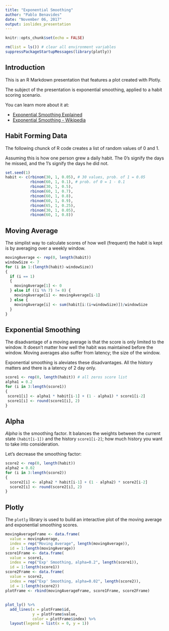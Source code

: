 ```yaml
---
title: "Exponential Smoothing"
author: "Pablo Benavides"
date: "November 06, 2017"
output: ioslides_presentation
---
```


```r
knitr::opts_chunk$set(echo = FALSE)
```

```r
rm(list = ls()) # clear all environment variables
suppressPackageStartupMessages(library(plotly))
```

## Introduction

This is an R Markdown presentation that features a plot created with Plotly.

The subject of the presentation is exponential smoothing, applied to a habit scoring scenario.

You can learn more about it at:

- [Exponential Smoothing Explained](http://www.inventoryops.com/articles/exponential_smoothing.htm])
- [Exponential Smoothing - Wikipedia](https://en.m.wikipedia.org/wiki/Exponential_smoothing])

## Habit Forming Data

The following chunck of R code creates a list of random values of 0 and 1. 

Assuming this is how one person grew a daily habit. The 0's signify the days he missed, and the 1's signify the days he did not.

```r
set.seed(1)
habit <- c(rbinom(30, 1, 0.05), # 30 values, prob. of 1 = 0.05
           rbinom(60, 1, 0.1), # prob. of 0 = 1 - 0.1
           rbinom(30, 1, 0.5), 
           rbinom(60, 1, 0.7), 
           rbinom(60, 1, 0.8), 
           rbinom(60, 1, 0.9), 
           rbinom(65, 1, 0.25),
           rbinom(30, 1, 0.05),
           rbinom(60, 1, 0.8))
```

## Moving Average

The simplist way to calculate scores of how well (frequent) the habit is kept is by averaging over a weekly window.  

```r
movingAverage <- rep(0, length(habit))
windowSize <- 7
for (i in 1:(length(habit)-windowSize))
{
  if (i == 1)
  {
    movingAverage[1] <- 0
  } else if ((i %% 7) != 0) {
    movingAverage[i] <- movingAverage[i-1]
  } else {
    movingAverage[i] <- sum(habit[i:(i+windowSize)])/windowSize
  }
}
```

## Exponential Smoothing

The disadvantage of a moving average is that the score is only limited to the window. It doesn't matter how well the habit was maintained before the window. Moving averages also suffer from latency; the size of the window.

Exponential smoothing is aleviates these disadvantages. All the history matters and there is a latency of 2 day only. 

```r
score1 <- rep(0, length(habit)) # all zeros score list
alpha1 = 0.2
for (i in 3:length(score1)) 
{
 score1[i] <- alpha1 * habit[i-1] + (1 - alpha1) * score1[i-2]
 score1[i] <- round(score1[i], 2)
}
```

## Alpha

*Alpha* is the smoothing factor. It balances the weights between the current state `(habit[i-1])` and the history `score1[i-2]`; how much history you want to take into consideration.

Let's decrease the smoothing factor:

```r
score2 <- rep(0, length(habit))
alpha2 = 0.02
for (i in 3:length(score2))
{
  score2[i] <- alpha2 * habit[i-1] + (1 - alpha2) * score2[i-2] 
  score2[i] <- round(score2[i], 2)
}
```

## Plotly

The `plotly` library is used to build an interactive plot of the moving average and exponential smoothing scores.

```r
movingAverageFrame <- data.frame(
  value = movingAverage, 
  index = rep("Moving Average", length(movingAverage)), 
  id = 1:length(movingAverage))
score1Frame <- data.frame(
  value = score1, 
  index = rep("Exp' Smoothing, alpha=0.2", length(score1)), 
  id = 1:length(score1))
score2Frame <- data.frame(
  value = score2, 
  index = rep("Exp' Smoothing, alpha=0.02", length(score2)), 
  id = 1:length(score2))
plotFrame <- rbind(movingAverageFrame, score1Frame, score2Frame)
```

##
```r
plot_ly() %>% 
  add_lines(x = plotFrame$id, 
            y = plotFrame$value, 
            color = plotFrame$index) %>%
  layout(legend = list(x = 0, y = 1))
```
